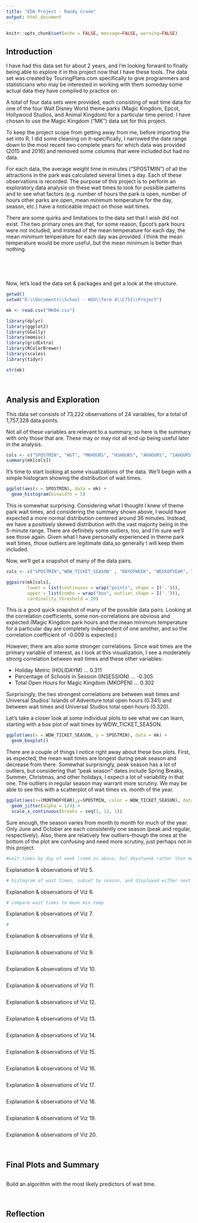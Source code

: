 ---
title: "EDA Project - Randy Crane"
output: html_document
---

```{r setup, include=FALSE}
knitr::opts_chunk$set(echo = FALSE, message=FALSE, warning=FALSE)
```

## Introduction

I have had this data set for about 2 years, and I'm looking forward to finally being able to explore it in this project now that I have these tools. The data set was created by TouringPlans.com specifically to give programmers and statisticians who may be interested in working with them someday some actual data they have compiled to practice on.

A total of four data sets were provided, each consisting of wait time data for one of the four Walt Disney World theme parks (Magic Kingdom, Epcot, Hollywood Studios, and Animal Kingdom) for a particular time period. I have chosen to use the Magic Kingdom ("MK") data set for this project.

To keep the project scope from getting away from me, before importing the set into R, I did some cleaning on it--specifically, I narrowed the date range down to the most recent two complete years for which data was provided (2015 and 2016) and removed some columns that were included but had no data.

For each data, the average weight time in minutes ("SPOSTMIN") of all the attractions in the park was calculated several times a day. Each of these observations is recorded. The purpose of this project is to perform an exploratory data analysis on these wait times to look for possible patterns and to see what factors (e.g. number of hours the park is open, number of hours other parks are open, mean minimum temperature for the day, season, etc.) have a noticeable impact on those wait times. 

There are some quirks and limitations to the data set that I wish did not exist. The two primary ones are that, for some reason, Epcot's park hours were not included, and instead of the mean temperature for each day, the mean <i>minimum</i> temperature for each day was provided. I think the mean temperature would be more useful, but the mean minimum is better than nothing.  


<p>&nbsp;</p>
<p>&nbsp;</p>
Now, let's load the data set & packages and get a look at the structure.

```{r Loading data set}
getwd()
setwd("D:\\Documents\\School - WGU\\Term 4\\C751\\Project")

mk <- read.csv("MK04.csv")

library(dplyr)
library(ggplot2)
library(GGally)
library(memisc)
library(gridExtra)
library(RColorBrewer)
library(scales)
library(tidyr)

str(mk)
```

<p>&nbsp;</p>
## Analysis and Exploration

This data set consists of 73,222 observations of 24 variables, for a total of 1,757,328 data points.

Not all of these variables are relevant to a summary, so here is the summary with only those that are. These may or may not all end up being useful later in the analysis. 

```{r summary of relevant numeric columns}
cols <- c("SPOSTMIN", "WGT", "MKHOURS", "HSHOURS", "AKHOURS", "IAHOURS", "UFHOURS", "WDWMINTEMP_MEAN");
summary(mk[cols])
```

It's time to start looking at some visualizations of the data. We'll begin with a simple histogram showing the distribution of wait times.
```{r Visualization #1 - Distribution of wait times histogram}
ggplot(aes(x = SPOSTMIN), data = mk) +
  geom_histogram(binwidth = 5)
```

This is somewhat surprising. Considering what I thought I knew of theme park wait times, and considering the summary shown above, I would have expected a more normal distribution centered around 36 minutes. Instead, we have a positively skewed distribution with the vast majority being in the 5-minute range. There are definitely some outliers, too, and I'm sure we'll see those again. Given what I have personally experienced in theme park wait times, those outliers are legitimate data,so generally I will keep them included.

Now, we'll get a snapshot of many of the data pairs.

```{r Visualization #2 - Matrix of Plots}
cols <- c("SPOSTMIN","WDW_TICKET_SEASON" , "DAYOFWEEK", "WEEKOFYEAR", "SEASON", "HOLIDAYPX", "HOLIDAYM", "INSESSION", "MKHOURS", "HSHOURS", "AKHOURS", "IAHOURS", "UFHOURS", "WDWMINTEMP_MEAN", "CAPACITYLOST_MK");

ggpairs(mk[cols], 
        lower = list(continuous = wrap("points", shape = I('.'))), 
        upper = list(combo = wrap("box", outlier.shape = I('.'))),
        cardinality_threshold = 20)
```

This is a good quick snapshot of many of the possible data pairs. Looking at the correlation coefficients, some non-correlations are obvious and expected (Magic Kingdom park hours and the mean minimum temperature for a particular day are completely independent of one another, and so the correlation coefficient of -0.009 is expected.) 

However, there are also some stronger correlations. Since wait times are the primary variable of interest, as I look at this visualization, I see a moderately strong correlation between wait times and these other variables:

<ul>
<li>Holiday Metric (HOLIDAYM) ... 0.311</li>
<li>Percentage of Schools in Session (INSESSION) ... -0.305</li>
<li>Total Open Hours for Magic Kingdom (MKOPEN) ... 0.302</li>
</ul>

Surprisingly, the two strongest correlations are between wait times and Universal Studios' Islands of Adventure total open hours (0.341) and between wait times and Universal Studios total open hours (0.320).

Let's take a closer look at some individual plots to see what we can learn, starting with a box plot of wait times by WDW_TICKET_SEASON. 

```{r Visualization #3 - Box Plot of wait times by WDW_TICKET_SEASON}
ggplot(aes(x = WDW_TICKET_SEASON, y = SPOSTMIN), data = mk) +
  geom_boxplot()
```

There are a couple of things I notice right away about these box plots. First, as expected, the mean wait times are longest during peak season and decrease from there. Somewhat surprisingly, peak season has a lot of outliers, but considering that "peak season" dates include Spring Breaks, Summer, Christmas, and other holidays, I expect a lot of variability in that one. The outliers in regular season may warrant more scrutiny. We may be able to see this with a scatterplot of wait times vs. month of the year.

```{r Visualization #4 - Scatterplot of wait times vs. month of the year, with jitter.}
ggplot(aes(x=(MONTHOFYEAR),y=SPOSTMIN, color = WDW_TICKET_SEASON), data=mk) +
  geom_jitter(alpha = 1/4) +
  scale_x_continuous(breaks = seq(1, 12, 1))
```

Sure enough, the season varies from month to month for much of the year. Only June and October are each consistently one season (peak and regular, respectively). Also, there are relatively few outliers--though the ones at the bottom of the plot are confusing and need more scrutiny, just perhaps not in this project.

```{r Visualization #5 - }
#wait times by day of week (same as above, but dayofweek rather than month of year.)

```

Explanation & observations of Viz 5.
```{r Visualization #6 - }
# histogram of wait times, subset by season, and displayed either next to or above each other.

```

Explanation & observations of Viz 6.
```{r Visualization #7 - }
# compare wait times to mean min temp

```

Explanation & observations of Viz 7.
```{r Visualization #8 - }
#

```

Explanation & observations of Viz 8.
```{r Visualization #9 - }


```

Explanation & observations of Viz 9.
```{r Visualization #10 - }


```

Explanation & observations of Viz 10.
```{r Visualization #11 - }


```

Explanation & observations of Viz 11.
```{r Visualization #12 - }


```

Explanation & observations of Viz 12.
```{r Visualization #13 - }


```

Explanation & observations of Viz 13.
```{r Visualization #14 - }


```

Explanation & observations of Viz 14.
```{r Visualization #15 - }


```

Explanation & observations of Viz 15.
```{r Visualization #16 - }


```

Explanation & observations of Viz 16.
```{r Visualization #17 - }


```

Explanation & observations of Viz 17.
```{r Visualization #18 - }


```

Explanation & observations of Viz 18.
```{r Visualization #19 - }


```

Explanation & observations of Viz 19.
```{r Visualization #20 - }


```

Explanation & observations of Viz 20.

<p>&nbsp;</p>
## Final Plots and Summary

```{r Final Plots}


```

Build an algorithm with the most likely predictors of wait time.

<p>&nbsp;</p>
## Reflection



